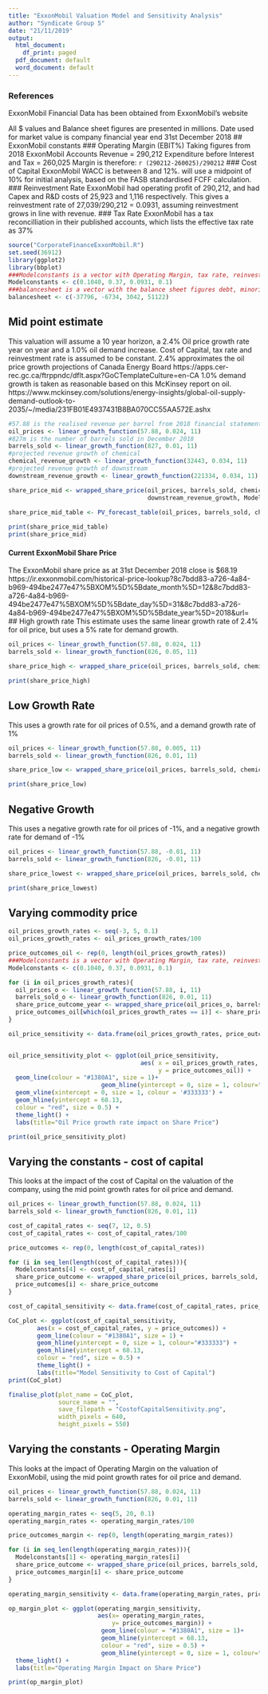 ```yaml
---
title: "ExxonMobil Valuation Model and Sensitivity Analysis"
author: "Syndicate Group 5"
date: "21/11/2019"
output:
  html_document:
    df_print: paged
  pdf_document: default
  word_document: default
---
```

### References
ExxonMobil Financial Data has been obtained from ExxonMobil's website

All $ values and Balance sheet figures are presented in millions. Date used for market value is company financial year end 31st December 2018
## ExxonMobil constants
### Operating Margin (EBIT%) 
Taking figures from 2018 ExxonMobil Accounts
Revenue = 290,212
Expenditure before Interest and Tax = 260,025
Margin is therefore:
`r (290212-260025)/290212`
### Cost of Capital 
ExxonMobil WACC is between 8 and 12%. will use a midpoint of 10% for initial analysis, based on the FASB standardised FCFF calculation.
### Reinvestment Rate 
ExxonMobil had operating profit of 290,212, and had Capex and R&D costs of 25,923 and 1,116 respectively. This gives a reinvestment rate of 27,039/290,212 = 0.0931, assuming reinvestment grows in line with revenue.
### Tax Rate 
ExxonMobil has a tax reconcilliation in their published accounts, which lists the effective tax rate as 37%

```r
source("CorporateFinanceExxonMobil.R")
set.seed(36912)
library(ggplot2)
library(bbplot)
###Modelconstants is a vector with Operating Margin, tax rate, reinvestment rate and cost of capital are inputs into our model
Modelconstants <- c(0.1040, 0.37, 0.0931, 0.1)
###balancesheet is a vector with the balance sheet figures debt, minority interests, cash and non-operating assets
balancesheet <- c(-37796, -6734, 3042, 51122)
```

## Mid point estimate
This valuation will assume a 10 year horizon, a 2.4% Oil price growth rate year on year and a 1.0% oil demand increase. Cost of Capital, tax rate and reinvestment rate is assumed to be constant. 
2.4% approximates the oil price growth projections of Canada Energy Board 
https://apps.cer-rec.gc.ca/ftrppndc/dflt.aspx?GoCTemplateCulture=en-CA 
1.0% demand growth is taken as reasonable based on this McKinsey report on oil.
https://www.mckinsey.com/solutions/energy-insights/global-oil-supply-demand-outlook-to-2035/~/media/231FB01E4937431B8BA070CC55AA572E.ashx
```r
#57.88 is the realised revenue per barrel from 2018 financial statements
oil_prices <- linear_growth_function(57.88, 0.024, 11)
#827m is the number of barrels sold in December 2018
barrels_sold <- linear_growth_function(827, 0.01, 11)
#projected revenue growth of chemical
chemical_revenue_growth <- linear_growth_function(32443, 0.034, 11)
#projected revenue growth of downstream
downstream_revenue_growth <- linear_growth_function(221334, 0.034, 11)

share_price_mid <- wrapped_share_price(oil_prices, barrels_sold, chemical_revenue_growth,
                                       downstream_revenue_growth, Modelconstants, balancesheet, 11, 4237)

share_price_mid_table <- PV_forecast_table(oil_prices, barrels_sold, chemical_revenue_growth, downstream_revenue_growth, 11, Modelconstants)
  
print(share_price_mid_table)
print(share_price_mid)

```
#### Current ExxonMobil Share Price
The ExxonMobil share price as at 31st December 2018 close is 
$68.19
https://ir.exxonmobil.com/historical-price-lookup?8c7bdd83-a726-4a84-b969-494be2477e47%5BXOM%5D%5Bdate_month%5D=12&8c7bdd83-a726-4a84-b969-494be2477e47%5BXOM%5D%5Bdate_day%5D=31&8c7bdd83-a726-4a84-b969-494be2477e47%5BXOM%5D%5Bdate_year%5D=2018&url= 
## High growth rate
This estimate uses the same linear growth rate of 2.4% for oil price, but uses a 5% rate for demand growth. 
```r
oil_prices <- linear_growth_function(57.88, 0.024, 11)
barrels_sold <- linear_growth_function(826, 0.05, 11)

share_price_high <- wrapped_share_price(oil_prices, barrels_sold, chemical_revenue_growth, downstream_revenue_growth, Modelconstants, balancesheet, 11, 4237)

print(share_price_high)
```
## Low Growth Rate
This uses a growth rate for oil prices of 0.5%, and a demand growth rate of 1%
```r
oil_prices <- linear_growth_function(57.88, 0.005, 11)
barrels_sold <- linear_growth_function(826, 0.01, 11)

share_price_low <- wrapped_share_price(oil_prices, barrels_sold, chemical_revenue_growth, downstream_revenue_growth, Modelconstants, balancesheet, 11, 4237)

print(share_price_low)

```

## Negative Growth
This uses a negative growth rate for oil prices of -1%, and a negative growth rate for demand of -1%
```r
oil_prices <- linear_growth_function(57.88, -0.01, 11)
barrels_sold <- linear_growth_function(826, -0.01, 11)

share_price_lowest <- wrapped_share_price(oil_prices, barrels_sold, chemical_revenue_growth, downstream_revenue_growth, Modelconstants, balancesheet, 11, 4237)

print(share_price_lowest)

```

## Varying commodity price
```r
oil_prices_growth_rates <- seq(-3, 5, 0.1)
oil_prices_growth_rates <- oil_prices_growth_rates/100

price_outcomes_oil <- rep(0, length(oil_prices_growth_rates))
###Modelconstants is a vector with Operating Margin, tax rate, reinvestment rate and cost of capital are inputs into our model
Modelconstants <- c(0.1040, 0.37, 0.0931, 0.1)

for (i in oil_prices_growth_rates){
  oil_prices_o <- linear_growth_function(57.88, i, 11)
  barrels_sold_o <- linear_growth_function(826, 0.01, 11)
  share_price_outcome_year <- wrapped_share_price(oil_prices_o, barrels_sold_o, chemical_revenue_growth, downstream_revenue_growth, Modelconstants, balancesheet, 11, 4237)
  price_outcomes_oil[which(oil_prices_growth_rates == i)] <- share_price_outcome_year
}

oil_price_sensitivity <- data.frame(oil_prices_growth_rates, price_outcomes_oil)


oil_price_sensitivity_plot <- ggplot(oil_price_sensitivity, 
                                     aes( x = oil_prices_growth_rates,
                                          y = price_outcomes_oil)) +
  geom_line(colour = "#1380A1", size = 1)+
                          geom_hline(yintercept = 0, size = 1, colour="#333333") +
  geom_vline(xintercept = 0, size = 1, colour = '#333333') +
  geom_hline(yintercept = 68.13,
  colour = "red", size = 0.5) + 
  theme_light() +
  labs(title="Oil Price growth rate impact on Share Price")

print(oil_price_sensitivity_plot)
```


## Varying the constants - cost of capital
This looks at the impact of the cost of Capital on the valuation of the company, using the mid point growth rates for oil price and demand.
```r
oil_prices <- linear_growth_function(57.88, 0.024, 11)
barrels_sold <- linear_growth_function(826, 0.01, 11)

cost_of_capital_rates <- seq(7, 12, 0.5)
cost_of_capital_rates <- cost_of_capital_rates/100

price_outcomes <- rep(0, length(cost_of_capital_rates))

for (i in seq_len(length(cost_of_capital_rates))){
  Modelconstants[4] <- cost_of_capital_rates[i]
  share_price_outcome <- wrapped_share_price(oil_prices, barrels_sold, chemical_revenue_growth, downstream_revenue_growth, Modelconstants, balancesheet, 11, 4237)
  price_outcomes[i] <- share_price_outcome
}

cost_of_capital_sensitivity <- data.frame(cost_of_capital_rates, price_outcomes)

CoC_plot <- ggplot(cost_of_capital_sensitivity,
        aes(x = cost_of_capital_rates, y = price_outcomes)) +
        geom_line(colour = "#1380A1", size = 1) +
        geom_hline(yintercept = 0, size = 1, colour="#333333") +
        geom_hline(yintercept = 68.13,
        colour = "red", size = 0.5) + 
        theme_light() +
        labs(title="Model Sensitivity to Cost of Capital")
print(CoC_plot)

finalise_plot(plot_name = CoC_plot,
              source_name = "",
              save_filepath = "CostofCapitalSensitivity.png",
              width_pixels = 640,
              height_pixels = 550)

```

## Varying the constants - Operating Margin
This looks at the impact of Operating Margin on the valuation of ExxonMobil, using the mid point growth rates for oil price and demand.
```r
oil_prices <- linear_growth_function(57.88, 0.024, 11)
barrels_sold <- linear_growth_function(826, 0.01, 11)

operating_margin_rates <- seq(5, 20, 0.1)
operating_margin_rates <- operating_margin_rates/100

price_outcomes_margin <- rep(0, length(operating_margin_rates))

for (i in seq_len(length(operating_margin_rates))){
  Modelconstants[1] <- operating_margin_rates[i]
  share_price_outcome <- wrapped_share_price(oil_prices, barrels_sold, chemical_revenue_growth, downstream_revenue_growth, Modelconstants, balancesheet, 11, 4237)
  price_outcomes_margin[i] <- share_price_outcome
}

operating_margin_sensitivity <- data.frame(operating_margin_rates, price_outcomes_margin)

op_margin_plot <- ggplot(operating_margin_sensitivity, 
                         aes(x= operating_margin_rates,
                             y= price_outcomes_margin)) +
                          geom_line(colour = "#1380A1", size = 1)+
                          geom_hline(yintercept = 68.13,
                          colour = "red", size = 0.5) + 
                          geom_hline(yintercept = 0, size = 1, colour="#333333") +
  theme_light() +
  labs(title="Operating Margin Impact on Share Price") 

print(op_margin_plot)

```

